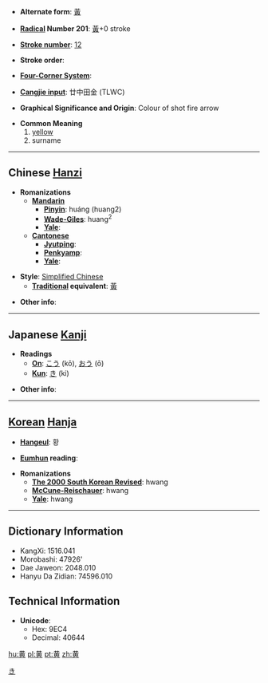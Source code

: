 * '''Alternate form''': [[黃]]

* '''[[Wiktionary:Chinese radical index| Radical]] Number 201''': [[Wiktionary:Chinese radical index 黃|黃]]+0 stroke

* '''[[Wiktionary:Chinese total strokes index|Stroke number]]''': [[Wiktionary:Chinese total strokes index 12|12]]

* '''Stroke order''': 

* '''[[Wiktionary:Chinese four corner index|Four-Corner System]]''': 

* '''[[Wiktionary:Chinese Cangjie index|Cangjie input]]''': 廿中田金 (TLWC)

* '''Graphical Significance and Origin''': Colour of shot fire arrow

* '''Common Meaning'''
*# [[yellow]]
*# surname

----

== Chinese [[Hanzi]] ==

* '''Romanizations'''
** '''[[Mandarin]]'''
*** '''[[Pinyin]]''': huáng (huang2)
*** '''[[Wade-Giles]]''': huang<sup>2</sup>
*** '''[[Yale]]''': 
** '''[[Cantonese]]'''
*** '''[[Jyutping]]''':
*** '''[[Penkyamp]]''': 
*** '''[[Yale]]''': 

* '''Style''': [[Simplified Chinese]] 
** '''[[Traditional Chinese|Traditional]] equivalent''': [[黃]]

* '''Other info''': 

----

== Japanese [[Kanji]] ==
[[Category:ja:Colors|き]]

* '''Readings'''
** '''[[On]]''': [[こう]] (kō), [[おう]] (ō)
** '''[[Kun]]''': [[き]] (ki)

* '''Other info''':  

----

== [[Korean]] [[Hanja]] ==

* '''[[Hangeul]]''': 황

* '''[[Eumhun]] reading''': 

* '''Romanizations'''
** '''[[The 2000 South Korean Revised Romanization|The 2000 South Korean Revised]]''': hwang
** '''[[McCune-Reischauer]]''': hwang
** '''[[Yale]]''': hwang

----

== Dictionary Information ==

* KangXi: 1516.041
* Morobashi: 47926'
* Dae Jaweon: 2048.010
* Hanyu Da Zidian: 74596.010

== Technical Information ==

* '''Unicode''':
** Hex: 9EC4
** Decimal: 40644

[[hu:黄]]
[[pl:黄]]
[[pt:黄]]
[[zh:黄]]